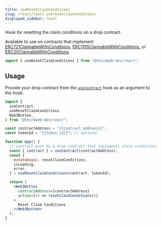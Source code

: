 ```yaml
---
title: useResetClaimConditions
slug: /react/react.useresetclaimconditions
displayed_sidebar: react
---
```


Hook for resetting the claim conditions on a drop contract.

Available to use on contracts that implement
[ERC721ClaimableWithConditions](/contractkit/extension-contracts/claimable-conditions),
[ERC1155ClaimableWithConditions](/contractkit/extension-contracts/claimable-conditions),
or [ERC20ClaimableWithConditions](/contractkit/extension-contracts/claimable-conditions).

```jsx
import { useResetClaimConditions } from "@thirdweb-dev/react";
```

## Usage

Provide your drop contract from the [`useContract`](react/hooks/usecontract) hook as an argument to the hook.

```jsx
import {
  useContract,
  useResetClaimConditions,
  Web3Button,
} from "@thirdweb-dev/react";

const contractAddress = "{{contract_address}}";
const tokenId = "{{token_id}}"; // optional

function App() {
  // Contract must be a drop contract that implements claim conditions
  const { contract } = useContract(contractAddress);
  const {
    mutateAsync: resetClaimConditions,
    isLoading,
    error,
  } = useResetClaimConditions(contract, tokenId);

  return (
    <Web3Button
      contractAddress={contractAddress}
      action={() => resetClaimConditions()}
    >
      Reset Claim Conditions
    </Web3Button>
  );
}
```
